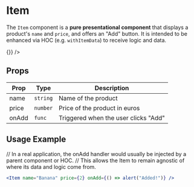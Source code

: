 
<Meta of={ItemStories} />

# Item

The `Item` component is a **pure presentational component** that displays a product's `name` and `price`, and offers an "Add" button. It is intended to be enhanced via HOC (e.g. `withItemData`) to receive logic and data.

<Canvas>
    <Story name="Default">
        <Item name="Apple" price={1} onAdd={() => {}} />
    </Story>
</Canvas>

## Props

| Prop   | Type     | Description                         |
|--------|----------|-------------------------------------|
| name   | `string` | Name of the product                 |
| price  | `number` | Price of the product in euros       |
| onAdd  | `func`   | Triggered when the user clicks "Add" |

## Usage Example

// In a real application, the onAdd handler would usually be injected by a parent component or HOC.
// This allows the Item to remain agnostic of where its data and logic come from.

```jsx
<Item name="Banana" price={2} onAdd={() => alert("Added!")} />

```

